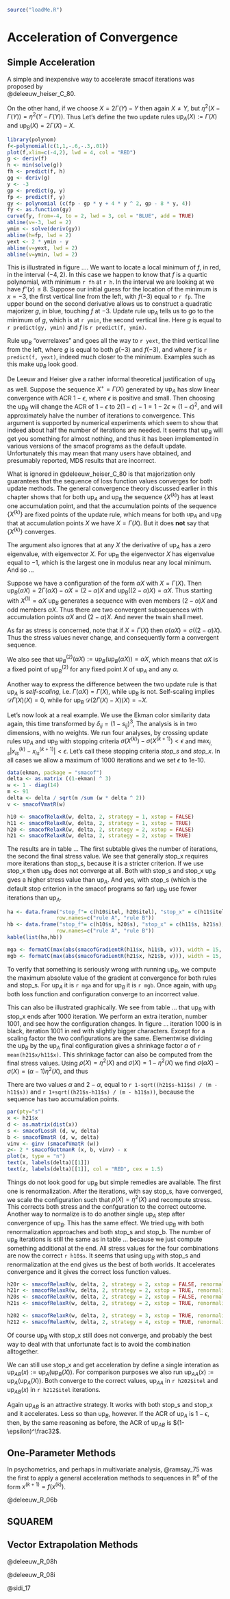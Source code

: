 ```r
source("loadMe.R")
```

# Acceleration of Convergence {#chacceleration}

## Simple Acceleration {#accelsimple}

A simple and inexpensive way to accelerate smacof iterations was proposed by    
@deleeuw_heiser_C_80. 

On the other hand, if we choose $X=2\Gamma(Y)-Y$ then again $X\not= Y$, but
$\eta^2(X-\Gamma(Y))=\eta^2(Y-\Gamma(Y))$. Thus
\begin{equation}
\sigma(X)\leq 1+\eta^2(X-\Gamma(Y))-\eta^2(\Gamma(Y))=
1+\eta^2(Y-\Gamma(Y))-\eta^2(\Gamma(Y))=\sigma(Y).
(\#eq:upbmajupb)
\end{equation}
Let's define the two update rules $\text{up}_A(X):=\Gamma(X)$ and $\text{up}_B(X)=2\Gamma(X)-X$.

```r
library(polynom)
f<-polynomial(c(1,1,-.6,-.3,.01))
plot(f,xlim=c(-4,2), lwd = 4, col = "RED")
g <- deriv(f)
h <- min(solve(g))
fh <- predict(f, h)
gg <- deriv(g)
y <- -3
gp <- predict(g, y)
fp <- predict(f, y)
gy <- polynomial (c(fp - gp * y + 4 * y ^ 2, gp - 8 * y, 4))
fy <- as.function(gy)
curve(fy, from=-4, to = 2, lwd = 3, col = "BLUE", add = TRUE)
abline(v=-3, lwd = 2)
ymin <- solve(deriv(gy))
abline(h=fp, lwd = 2)
yext <- 2 * ymin - y
abline(v=yext, lwd = 2)
abline(v=ymin, lwd = 2)
```

This is illustrated in figure .... We want to locate a local minimum of $f$, in red, 
in the interval $(-4,2)$. In this case we happen to know that $f$ is a quartic polynomial, with minimum `r fh` at `r h`.  In the interval we are looking at we have $f''(x)\leq 8$. Suppose our initial guess for the location of the minimum is $x=-3$, the first vertical line from the left, with $f(-3)$ equal to `r fp`. The upper bound on the second derivative allows us to construct a quadratic majorizer $g$, in blue, touching $f$ at $-3$. Update rule $\text{up}_A$ tells us to go to the minimum of $g$, which is at `r ymin`, the second vertical line. Here $g$ is equal to
`r predict(gy, ymin)` and $f$ is `r predict(f, ymin)`.

Rule $\text{up}_B$ "overrelaxes" and goes all the way to `r yext`, the third vertical line from the left, where $g$ is equal to both $g(-3)$ and $f(-3)$, and where $f$ is `r predict(f, yext)`, indeed much closer to the minimum. Examples such as this make $\text{up}_B$ look good.

De Leeuw and Heiser give a rather informal theoretical justification of $\text{up}_B$ as well. Suppose the sequence $X^+=\Gamma(X)$ generated by $\text{up}_A$ has slow linear convergence with ACR $1-\epsilon$, where $\epsilon$ is positive and small. Then choosing the  $\text{up}_B$ will change the ACR of $1-\epsilon$ to  $2(1-\epsilon)-1=1-2\epsilon\approx(1-\epsilon)^2$, and will approximately halve the number of iterations to convergence. This argument is supported by numerical experiments which seem to show that indeed about half the number of iterations are needed. It seems that $\text{up}_B$ will get you something for almost nothing, and thus it has been implemented in various versions of the smacof programs as the default update. Unfortunately this may mean that many users have obtained, and presumably reported, MDS results that are incorrect.

What is ignored in @deleeuw_heiser_C_80 is that majorization only guarantees that the sequence of loss function values converges for both update methods. The general convergence theory discussed earlier in this chapter shows that for both $\text{up}_A$ and $\text{up}_B$ the sequence $\{X^{(k)}\}$ has at least one accumulation point, and that the accumulation points of the sequence $\{X^{(k)}\}$ are fixed points of the update rule, which means for both $\text{up}_A$ and $\text{up}_B$ that at accumulation points $X$ we have $X=\Gamma(X)$.  But it does **not** say that $\{X^{(k)}\}$ converges.

The argument also ignores that at any $X$ the derivative of $\text{up}_A$ has a zero eigenvalue, with eigenvector $X$. For $\text{up}_B$ the eigenvector $X$ has eigenvalue equal to $-1$, which is the largest one in modulus near any local minimum. And so ...

Suppose we have a configuration of the form $\alpha X$ with $X=\Gamma(X)$.
Then $\text{up}_B(\alpha X)=2\Gamma(\alpha X)-\alpha X=(2-\alpha)X$ and
$\text{up}_B((2-\alpha)X)=\alpha X$. Thus starting with $X^{(1)}=\alpha X$ 
$\text{up}_B$ generates a sequence with even members $(2-\alpha)X$ and odd members
$\alpha X$. Thus there are two convergent subsequences with accumulation points
$\alpha X$ and $(2-\alpha)X$. And never the twain shall meet.    

As far as stress is concerned, note that if $X=\Gamma(X)$ then $\sigma(\alpha X)=\sigma((2-\alpha)X)$. Thus the stress values never change, and consequently form a convergent sequence. 

We also see that $\text{up}^{(2)}_B(\alpha X):=\text{up}_B(\text{up}_B(\alpha X))=\alpha X$, which means that $\alpha X$ is a fixed point of $\text{up}_B^{(2)}$ for any fixed point $X$ of $\text{up}_A$ and any $\alpha$.

Another way to express the difference between the two update rule is that $\text{up}_A$
is *self-scaling*, i.e. $\Gamma(\alpha X)=\Gamma(X)$, while $\text{up}_B$
is not. Self-scaling implies $\mathcal{D}\Gamma(X)(X)=0$, while for $\text{up}_B$
$\mathcal{D}(2\Gamma(X)-X)(X)=-X$.
 
Let's now look at a real example. We use the Ekman color similarity data again, this time transformed by $\delta_{ij}=(1-s_{ij})^3$, The analysis is in two dimensions, with no weights.  We run four analyses, by crossing update rules $\text{up}_A$ and $\text{up}_B$ with stopping criteria  $\sigma(X^{(k)})-\sigma(X^{(k+1)})<\epsilon$ and $\max_{i,s}|x^{(k)}_{is}-x^{(k+1)}_{is}|<\epsilon$. Let's call these stopping criteria *stop_s* and *stop_x*. In all cases we allow a maximum of 1000 iterations and we set $\epsilon$ to 1e-10.

```r
data(ekman, package = "smacof")
delta <- as.matrix ((1-ekman) ^ 3)
w <- 1 - diag(14)
m <- 91
delta <- delta / sqrt(m /sum (w * delta ^ 2))
v <- smacofVmatR(w)
```
```r
h10 <- smacofRelaxR(w, delta, 2, strategy = 1, xstop = FALSE)
h11 <- smacofRelaxR(w, delta, 2, strategy = 1, xstop = TRUE)
h20 <- smacofRelaxR(w, delta, 2, strategy = 2, xstop = FALSE)
h21 <- smacofRelaxR(w, delta, 2, strategy = 2, xstop = TRUE)
```

The results are in table ... The first subtable gives the number of iterations, the second the final stress value.
We see that generally stop_x requires more iterations than stop_s, because it is a stricter criterion. If we use
stop_x then $\text{up}_B$ does not converge at all. Both with stop_s and stop_x $\text{up}_B$ gves a higher stress value than $\text{up}_A$. And yes, with stop_s (which is the default stop criterion in the smacof programs so far)
$\text{up}_B$ use fewer iterations than $\text{up}_A$.

```r
ha <- data.frame("stop_f"= c(h10$itel, h20$itel), "stop_x" = c(h11$itel, h21$itel), 
                row.names=c("rule A", "rule B"))
hb <- data.frame("stop_f"= c(h10$s, h20$s), "stop_x" = c(h11$s, h21$s), 
                row.names=c("rule A", "rule B"))
kable(list(ha,hb))
```

```r
mga <- formatC(max(abs(smacofGradientR(h11$x, h11$b, v))), width = 15, digits = 10, format = "f")
mgb <- formatC(max(abs(smacofGradientR(h21$x, h21$b, v))), width = 15, digits = 10, format = "f")
```

To verify that something is seriously wrong with running $\text{up}_B$, we compute the maximum absolute value of the gradient at convergence for both rules and stop_s. For $\text{up}_A$ it is 
`r mga` and for $\text{up}_B$ it is `r mgb`. 
Once again, with $\text{up}_B$ both loss function and configuration converge to an incorrect value. 

This can also be illustrated
graphically. We see from table ... that $\text{up}_B$ with stop_x ends after 1000 iteration. We perform an extra iteration, number 1001, and see how the configuration changes. In figure ... iteration 1000 is in black, iteration 1001 in red with slightly bigger characters. Except for a scaling factor the two configurations are the same.
Elementwise dividing the $\text{up}_B$ by the $\text{up}_A$ final configuration gives a shrinkage factor $\alpha$ of `r mean(h21$x/h11$x)`. This shrinkage factor can also be computed from the final stress values. Using $\rho(X)=\eta^2(X)$ and $\sigma(X)=1-\eta^2(X)$ we find $\sigma(\alpha X)-\sigma(X)=(\alpha-1)\eta^2(X)$, and thus
\begin{equation}
\alpha=1\pm\sqrt{\frac{\sigma(\alpha X)-\sigma(X)}{1-\sigma(X))}}.
(\#eq:minshrink)
\end{equation}

There are two values $\alpha$ and $2-\alpha$, equal to `r 1-sqrt((h21$s-h11$s) / (m - h11$s))` and
`r 1+sqrt((h21$s-h11$s) / (m - h11$s))`, because the sequence has two accumulation points.


```r
par(pty="s")
x <- h21$x
d <- as.matrix(dist(x))
s <- smacofLossR (d, w, delta)
b <- smacofBmatR (d, w, delta)
vinv <- ginv (smacofVmatR (w))
z<- 2 * smacofGuttmanR (x, b, vinv) - x
plot(x, type = "n")
text(x, labels(delta)[[1]])
text(z, labels(delta)[[1]], col = "RED", cex = 1.5)
```

Things do not look good for $\text{up}_B$ but simple remedies are available. The first one is renormalization. After
the iterations, with say stop_s, have converged, we scale the configuration such that $\rho(X)=\eta^2(X)$ and recompute stress. This corrects both stress and the confguration to the correct outcome. Another way to normalize is to
do another single $\text{up}_A$ step after convergence of $\text{up}_B$. This has the same effect. We tried $\text{up}_B$
with both renormalization approaches and both stop_s and stop_b.  The number of $\text{up}_B$ iterations
is still the same as in table ... because we just compute something additional at the end. All stress values for the four combinations are now the correct `r h10$s`. It seems that using $\text{up}_B$ with stop_s and renormalization at the end gives us the best of both worlds. It accelerates convergence and it gives the correct loss function values.
                    
```r
h20r <- smacofRelaxR(w, delta, 2, strategy = 2, xstop = FALSE, renormalize = 1)
h21r <- smacofRelaxR(w, delta, 2, strategy = 2, xstop = TRUE, renormalize = 1)
h20s <- smacofRelaxR(w, delta, 2, strategy = 2, xstop = FALSE, renormalize = 2)
h21s <- smacofRelaxR(w, delta, 2, strategy = 2, xstop = TRUE, renormalize = 2)
```



```r
h202 <- smacofRelaxR(w, delta, 2, strategy = 3, xstop = TRUE, renormalize = 1)
h212 <- smacofRelaxR(w, delta, 2, strategy = 4, xstop = TRUE, renormalize = 1)
```

Of course $\text{up}_B$ with stop_x still does not converge, and probably the best way to deal with that unfortunate fact is to avoid the combination alltogether. 

We can still use stop_x and get acceleration by define a single interation as $\text{up}_{AB}(x):=\text{up}_A(\text{up}_B(X))$. 
For comparison purposes we also run $\text{up}_{AA}(x):=\text{up}_A(\text{up}_A(X))$. Both converge to the correct values, $\text{up}_{AA}$ in `r h202$itel` and $\text{up}_{AB}(x)$ in `r h212$itel` iterations. 

Again $\text{up}_{AB}$ is an attractive strategy. It works with both
stop_s and stop_x and it accelerates. Less so than $\text{up}_B$, however. If the ACR of $\text{up}_A$ is $1-\epsilon$, then, by the same reasoning as before, the ACR of $\text{up}_{AB}$ is $(1-\epsilon)^\frac32$.

## One-Parameter Methods

In psychometrics, and perhaps in multivariate analysis, @ramsay_75 was the first to apply a general acceleration methods to sequences in $\mathbb{R}^n$ of the form $x^{(k+1)}=f(x^{(k)})$. 

@deleeuw_R_06b

## SQUAREM

## Vector Extrapolation Methods

@deleeuw_R_08h

@deleeuw_R_08i

@sidi_17


